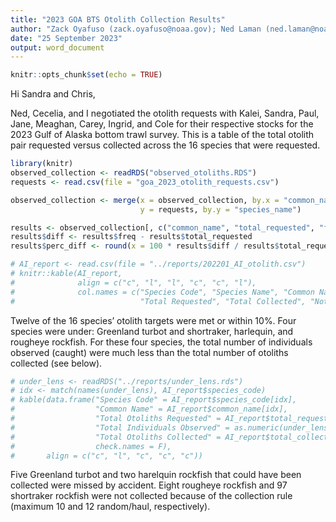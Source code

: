 ```yaml
---
title: "2023 GOA BTS Otolith Collection Results"
author: "Zack Oyafuso (zack.oyafuso@noaa.gov); Ned Laman (ned.laman@noaa.gov); Ceclia O'Leary (cecelia.oleary@noaa.gov)"
date: "25 September 2023"
output: word_document
---
```


```r
knitr::opts_chunk$set(echo = TRUE)
```

Hi Sandra and Chris,

Ned, Cecelia, and I negotiated the otolith requests with Kalei, Sandra, Paul, Jane, Meaghan, Carey, Ingrid, and Cole for their respective stocks for the 2023 Gulf of Alaska bottom trawl survey. This is a table of the total otolith pair requested versus collected across the 16 species that were requested.

```r
library(knitr)
observed_collection <- readRDS("observed_otoliths.RDS")
requests <- read.csv(file = "goa_2023_otolith_requests.csv")

observed_collection <- merge(x = observed_collection, by.x = "common_name",
                             y = requests, by.y = "species_name")

```

```r
results <- observed_collection[, c("common_name", "total_requested", "freq")]
results$diff <- results$freq - results$total_requested
results$perc_diff <- round(x = 100 * results$diff / results$total_requested)

# AI_report <- read.csv(file = "../reports/202201_AI_otolith.csv")
# knitr::kable(AI_report, 
#              align = c("c", "l", "l", "c", "c", "l"), 
#              col.names = c("Species Code", "Species Name", "Common Name", 
#                            "Total Requested", "Total Collected", "Notes"))
```


Twelve of the 16 species' otolith targets were met or within 10%. Four species 
were under: Greenland turbot and shortraker, harlequin, and rougheye rockfish. 
For these four species, the total number of individuals observed (caught) were 
much less than the total number of otoliths collected (see below). 

```r
# under_lens <- readRDS("../reports/under_lens.rds")
# idx <- match(names(under_lens), AI_report$species_code)
# kable(data.frame("Species Code" = AI_report$species_code[idx],
#                  "Common Name" = AI_report$common_name[idx],
#                  "Total Otoliths Requested" = AI_report$total_requested[idx],
#                  "Total Individuals Observed" = as.numeric(under_lens),
#                  "Total Otoliths Collected" = AI_report$total_collected[idx],
#                  check.names = F),
#       align = c("c", "l", "c", "c", "c"))
```

Five Greenland turbot and two harelquin rockfish that could have been 
collected were missed by accident. Eight rougheye rockfish and 97 shortraker 
rockfish were not collected because of the collection rule (maximum 10 and 12 
random/haul, respectively).
